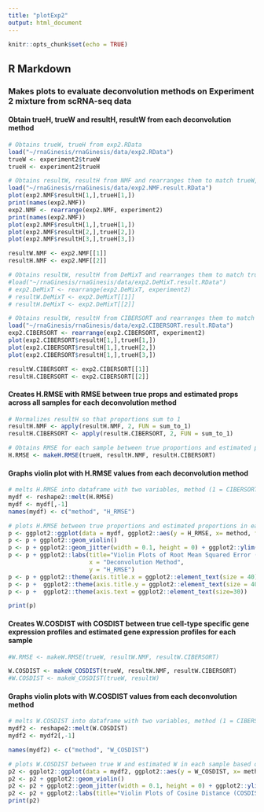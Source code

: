 ```yaml
---
title: "plotExp2"
output: html_document
---
```


```r
knitr::opts_chunk$set(echo = TRUE)
```

## R Markdown

### Makes plots to evaluate deconvolution methods on Experiment 2 mixture from scRNA-seq data

#### Obtain trueH, trueW and resultH, resultW from each deconvolution method
```r
# Obtains trueW, trueH from exp2.RData
load("~/rnaGinesis/rnaGinesis/data/exp2.RData")
trueW <- experiment2$trueW
trueH <- experiment2$trueH

# Obtains resultW, resultH from NMF and rearranges them to match trueW, trueH ordering
load("~/rnaGinesis/rnaGinesis/data/exp2.NMF.result.RData")
plot(exp2.NMF$resultH[1,],trueH[1,])
print(names(exp2.NMF))
exp2.NMF <- rearrange(exp2.NMF, experiment2)
print(names(exp2.NMF))
plot(exp2.NMF$resultH[1,],trueH[1,])
plot(exp2.NMF$resultH[2,],trueH[2,])
plot(exp2.NMF$resultH[3,],trueH[3,])
```

```r
resultW.NMF <- exp2.NMF[[1]]
resultH.NMF <- exp2.NMF[[2]]

# Obtains resultW, resultH from DeMixT and rearranges them to match trueW, trueH ordering
#load("~/rnaGinesis/rnaGinesis/data/exp2.DeMixT.result.RData")
# exp2.DeMixT <- rearrange(exp2.DeMixT, experiment2)
# resultW.DeMixT <- exp2.DeMixT[[1]]
# resultH.DeMixT <- exp2.DeMixT[[2]]

# Obtains resultW, resultH from CIBERSORT and rearranges them to match trueW, trueH ordering
load("~/rnaGinesis/rnaGinesis/data/exp2.CIBERSORT.result.RData")
exp2.CIBERSORT <- rearrange(exp2.CIBERSORT, experiment2)
plot(exp2.CIBERSORT$resultH[1,],trueH[1,])
plot(exp2.CIBERSORT$resultH[1,],trueH[2,])
plot(exp2.CIBERSORT$resultH[1,],trueH[3,])

resultW.CIBERSORT <- exp2.CIBERSORT[[1]]
resultH.CIBERSORT <- exp2.CIBERSORT[[2]]
```

#### Creates H.RMSE with RMSE between true props and estimated props across all samples for each deconvolution method
```r
# Normalizes resultH so that proportions sum to 1
resultH.NMF <- apply(resultH.NMF, 2, FUN = sum_to_1)
resultH.CIBERSORT <- apply(resultH.CIBERSORT, 2, FUN = sum_to_1)

# Obtains RMSE for each sample between true proportions and estimated proportions
H.RMSE <- makeH.RMSE(trueH, resultH.NMF, resultH.CIBERSORT)
```

#### Graphs violin plot with H.RMSE values from each deconvolution method
```r
# melts H.RMSE into dataframe with two variables, method (1 = CIBERSORT, 2 = NMF) and H.RMSE across all samples for each deconvolution method 
mydf <- reshape2::melt(H.RMSE)
mydf <- mydf[,-1]
names(mydf) <- c("method", "H_RMSE") 

# plots H.RMSE between true proportions and estimated proportions in each sample based on deconvolution method
p <- ggplot2::ggplot(data = mydf, ggplot2::aes(y = H_RMSE, x= method, fill = method))
p <- p + ggplot2::geom_violin()
p <- p + ggplot2::geom_jitter(width = 0.1, height = 0) + ggplot2::ylim(0,1) 
p <- p + ggplot2::labs(title="Violin Plots of Root Mean Squared Error (RMSE) for Proportions",
                       x = "Deconvolution Method",
                       y = "H_RMSE")
p <- p + ggplot2::theme(axis.title.x = ggplot2::element_text(size = 40)) 
p <- p +  ggplot2::theme(axis.title.y = ggplot2::element_text(size = 40)) 
p <- p +  ggplot2::theme(axis.text = ggplot2::element_text(size=30))

print(p)
```

#### Creates W.COSDIST with COSDIST between true cell-type specific gene expression profiles and estimated gene expression profiles for each sample
```r
#W.RMSE <- makeW.RMSE(trueW, resultW.NMF, resultW.CIBERSORT)

W.COSDIST <- makeW_COSDIST(trueW, resultW.NMF, resultW.CIBERSORT)
#W.COSDIST <- makeW_COSDIST(trueW, resultW)
```

#### Graphs violin plots with W.COSDIST values from each deconvolution method
```r
# melts W.COSDIST into dataframe with two variables, method (1 = CIBERSORT, 2 = NMF) and W.COSDIST across all samples for each deconvolution method 
mydf2 <- reshape2::melt(W.COSDIST)
mydf2 <- mydf2[,-1]

names(mydf2) <- c("method", "W_COSDIST") 

# plots W.COSDIST between true W and estimated W in each sample based on deconvolution method
p2 <- ggplot2::ggplot(data = mydf2, ggplot2::aes(y = W_COSDIST, x= method, fill = method))
p2 <- p2 + ggplot2::geom_violin()
p2 <- p2 + ggplot2::geom_jitter(width = 0.1, height = 0) + ggplot2::ylim(0,1.5) 
p2 <- p2 + ggplot2::labs(title="Violin Plots of Cosine Distance (COSDIST) for Gene Expression",x = "Deconvolution Method", y = "W_COSDIST") + ggplot2::theme(axis.title.x = ggplot2::element_text(size = 40)) + ggplot2::theme(axis.title.y = ggplot2::element_text(size = 40)) + ggplot2::theme(axis.text=ggplot2::element_text(size=30))
print(p2)
```